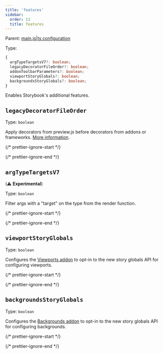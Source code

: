 ```yaml
---
title: 'features'
sidebar:
  order: 11
  title: features
---
```


Parent: [main.js|ts configuration](./main-config.mdx)

Type:

```ts
{
  argTypeTargetsV7?: boolean;
  legacyDecoratorFileOrder?: boolean;
  addonToolbarParameters?: boolean;
  viewportStoryGlobals?: boolean;
  backgroundsStoryGlobals?: boolean;
}
```

Enables Storybook's additional features.

## `legacyDecoratorFileOrder`

Type: `boolean`

Apply decorators from preview.js before decorators from addons or frameworks. [More information](https://github.com/storybookjs/storybook/blob/next/MIGRATION.md#changed-decorator-order-between-previewjs-and-addonsframeworks).

{/* prettier-ignore-start */}

<CodeSnippets path="main-config-features-legacy-decorator-file-order.md" />

{/* prettier-ignore-end */}

## `argTypeTargetsV7`

(⚠️ **Experimental**)

Type: `boolean`

Filter args with a "target" on the type from the render function.

{/* prettier-ignore-start */}

<CodeSnippets path="main-config-features-arg-type-targets-v7.md" />

{/* prettier-ignore-end */}

## `viewportStoryGlobals`

Type: `boolean`

Configures the [Viewports addon](../../essentials/viewports.mdx) to opt-in to the new story globals API for configuring viewports.

{/* prettier-ignore-start */}

<CodeSnippets path="main-config-features-viewport-story-globals.md" />

{/* prettier-ignore-end */}

## `backgroundsStoryGlobals`

Type: `boolean`

Configures the [Backgrounds addon](../../essentials/backgrounds.mdx) to opt-in to the new story globals API for configuring backgrounds.

{/* prettier-ignore-start */}

<CodeSnippets path="main-config-features-backgrounds-story-globals.md" />

{/* prettier-ignore-end */}
